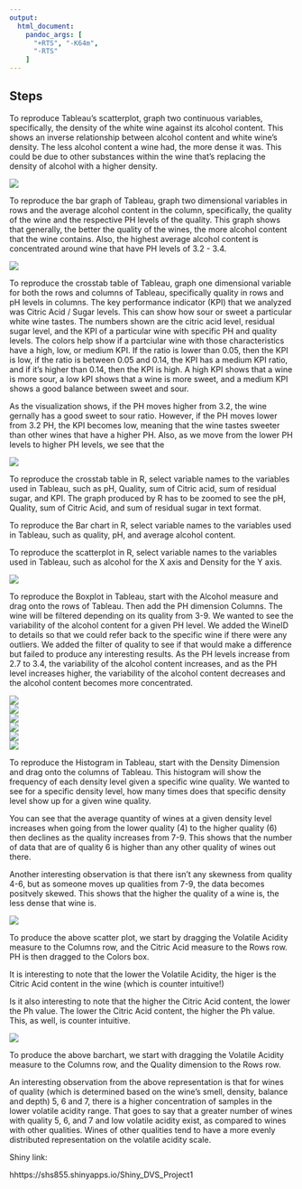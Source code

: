 ```yaml
---
output:
  html_document:
    pandoc_args: [
      "+RTS", "-K64m",
      "-RTS"
    ]
---
```



## Steps

To reproduce Tableau's scatterplot, graph two continuous variables, specifically, the density of the white wine against its alcohol content. This shows an inverse relationship between alcohol content and white wine's density. The less alcohol content a wine had, the more dense it was. This could be due to other substances within the wine that's replacing the density of alcohol with a higher density.

![](./Scatterplot.jpeg)

To reproduce the bar graph of Tableau, graph two dimensional variables in rows and the average alcohol content in the column, specifically, the quality of the wine and the respective PH levels of the quality. This graph shows that generally, the better the quality of the wines, the more alcohol content that the wine contains. Also, the highest average alcohol content is concentrated around wine that have PH levels of 3.2 - 3.4. 

![](./BarChart.jpeg)  

To reproduce the crosstab table of Tableau, graph one dimensional variable for both the rows and columns of Tableau, specifically quality in rows and pH levels in columns. The key performance indicator (KPI) that we analyzed was Citric Acid / Sugar levels. This can show how sour or sweet a particular white wine tastes. The numbers shown are the citric acid level, residual sugar level, and the KPI of a particular wine with specific PH and quality levels. The colors help show if a partciular wine with those characteristics have a high, low, or medium KPI. If the ratio is lower than 0.05, then the KPI is low, if the ratio is between 0.05 and 0.14, the KPI has a medium KPI ratio, and if it's higher than 0.14, then the KPI is high. A high KPI shows that a wine is more sour, a low kPI shows that a wine is more sweet, and a medium KPI shows a good balance between sweet and sour. 

As the visualization shows, if the PH moves higher from 3.2, the wine gernally has a good sweet to sour ratio. However, if the PH moves lower from 3.2 PH, the KPI becomes low, meaning that the wine tastes sweeter than other wines that have a higher PH. Also, as we move from the lower PH levels to higher PH levels, we see that the 

![](./Crosstab.jpeg)  

To reproduce the crosstab table in R, select variable names to the variables used in Tableau, such as pH, Quality, sum of Citric acid, sum of residual sugar, and KPI. The graph produced by R has to be zoomed to see the pH, Quality, sum of Citric Acid, and sum of residual sugar in text format.  

To reproduce the Bar chart in R, select variable names to the variables used in Tableau, such as quality, pH, and average alcohol content. 

To reproduce the scatterplot in R, select variable names to the variables used in Tableau, such as alcohol for the X axis and Density for the Y axis.

![](./Boxplot1.jpeg)  
 

To reproduce the Boxplot in Tableau, start with the Alcohol measure and drag onto the rows of Tableau. Then add the PH dimension Columns. The wine will be filtered depending on its quality from 3-9. We wanted to see the variability of the alcohol content for a given PH level. We added the WineID to details so that we could refer back to the specific wine if there were any outliers. We added the filter of quality to see if that would make a difference but failed to produce any interesting results. As the PH levels increase from 2.7 to 3.4, the variability of the alcohol content increases, and as the PH level increases higher, the variability of the alcohol content decreases and the alcohol content becomes more concentrated.  



![](./Histogram2.jpeg)  
![](./Histogram.jpeg)  
![](./Histogram4.jpeg)  
![](./Histogram5.jpeg)  
![](./Histogram8.jpeg)  
![](./Histogram9.jpeg)  


To reproduce the Histogram in Tableau, start with the Density Dimension and drag onto the columns of Tableau. This histogram will show the frequency of each density level given a specific wine quality. We wanted to see for a specific density level, how many times does that specific density level show up for a given wine quality.

You can see that the average quantity of wines at a given density level increases when going from the lower quality (4) to the higher quality (6) then declines as the quality increases from 7-9. This shows that the number of data that are of quality 6 is higher than any other quality of wines out there. 

Another interesting observation is that there isn't any skewness from quality 4-6, but as someone moves up qualities from 7-9, the data becomes positvely skewed. This shows that the higher the quality of a wine is, the less dense that wine is. 


![](./Scatterplot2.jpeg)  

To produce the above scatter plot, we start by dragging the Volatile Acidity measure to the Columns row, and the Citric Acid measure to the Rows row. PH is then dragged to the Colors box. 

It is interesting to note that the lower the Volatile Acidity, the higer is the Citric Acid content in the wine (which is counter intuitive!) 

Is it also interesting to note that the higher the Citric Acid content, the lower the Ph value. The lower the Citric Acid content, the higher the Ph value. This, as well, is counter intuitive. 



![](./Barchart2.jpeg)  


To produce the above barchart, we start with dragging the Volatile Acidity measure to the Columns row, and the Quality dimension to the Rows row.

An interesting observation from the above representation is that for wines of quality (which is determined based on the wine's smell, density, balance and depth) 5, 6 and 7, there is a higher concentration of samples in the lower volatile acidity range. That goes to say that a greater number of wines with quality 5, 6, and 7 and low volatile acidity exist, as compared to wines with other qualities. Wines of other qualities tend to have a more evenly distributed representation on the volatile acidity scale. 


Shiny link:

hhttps://shs855.shinyapps.io/Shiny_DVS_Project1


